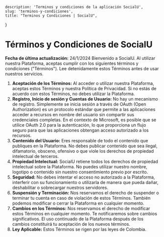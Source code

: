     description: 'Terminos y condiciones de la aplicación SocialU',
    slug: 'terminos-y-condiciones',
    title: "Terminos y Condiciones | SocialU",
}

# Términos y Condiciones de SocialU
**Fecha de última actualización:** 24/1/2024
Bienvenido a SocialU. Al utilizar nuestra Plataforma, aceptas cumplir con los siguientes términos y condiciones ("Términos"). Lee detenidamente estos Términos antes de usar nuestros servicios.

1. **Aceptación de los Términos:** Al acceder o utilizar nuestra Plataforma, aceptas estos Términos y nuestra Política de Privacidad. Si no estás de acuerdo con estos Términos, no debes utilizar la Plataforma.
2. **Registro, Inicio de sesión y Cuentas de Usuario:** No hay un mecanismo de registro. Simplemente se inicia sesión a través de OAuth (Open Authorization) es un protocolo estándar que permite a las aplicaciones acceder a recursos en nombre del usuario sin compartir sus credenciales completas. En el contexto de Microsoft, es posible que se utilice OAuth 2.0 para la autenticación, lo que proporciona un flujo seguro para que las aplicaciones obtengan acceso autorizado a los recursos.
3. **Contenido del Usuario:** Eres responsable de todo el contenido que publiques en la Plataforma. No debes publicar contenido que sea ilegal, difamatorio, obsceno, ofensivo o que viole los derechos de propiedad intelectual de terceros.
4. **Propiedad Intelectual:** SocialU retiene todos los derechos de propiedad intelectual sobre la Plataforma. No puedes utilizar nuestro nombre, logotipo o contenido sin nuestro consentimiento previo por escrito.
5. **Seguridad:** No debes intentar el acceso no autorizado a la Plataforma, interferir con su funcionamiento o utilizarla de manera que pueda dañar, deshabilitar o sobrecargar nuestros servidores.
6. **Suspensión y Terminación:** Nos reservamos el derecho de suspender o terminar tu cuenta en caso de violación de estos Términos. También podemos modificar o cerrar la Plataforma en cualquier momento.
7. **Cambios en los Términos:** Nos reservamos el derecho de modificar estos Términos en cualquier momento. Te notificaremos sobre cambios significativos. El uso continuado de la Plataforma después de los cambios constituirá tu aceptación de los nuevos términos.
8. **Ley Aplicable:** Estos Términos se rigen por las leyes de Colombia.










